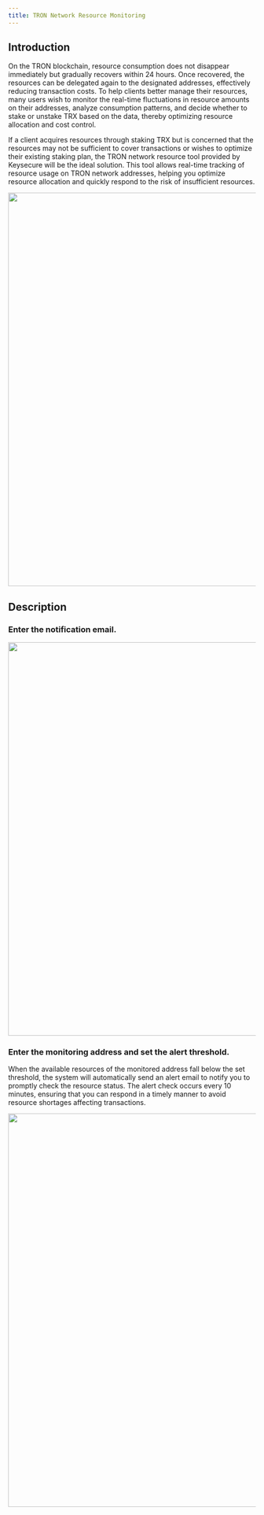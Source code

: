 ```yaml
---
title: TRON Network Resource Monitoring
---
```


  
## Introduction

On the TRON blockchain, resource consumption does not disappear immediately but gradually recovers within 24 hours. Once recovered, the resources can be delegated again to the designated addresses, effectively reducing transaction costs. To help clients better manage their resources, many users wish to monitor the real-time fluctuations in resource amounts on their addresses, analyze consumption patterns, and decide whether to stake or unstake TRX based on the data, thereby optimizing resource allocation and cost control.


If a client acquires resources through staking TRX but is concerned that the resources may not be sufficient to cover transactions or wishes to optimize their existing staking plan, the TRON network resource tool provided by Keysecure will be the ideal solution. This tool allows real-time tracking of resource usage on TRON network addresses, helping you optimize resource allocation and quickly respond to the risk of insufficient resources.
 <div className="w-full flex items-center justify-center">
      <img src="/images/help-center/tronziyuan2en.png" width="800"/>
  </div>

  
  
## Description
  
  ### Enter the notification email.
  <div className="w-full flex items-center justify-center">
      <img src="/images/help-center/monitorEN2.png" width="800"/>
  </div>
  
  
  ### Enter the monitoring address and set the alert threshold.

  When the available resources of the monitored address fall below the set threshold, the system will automatically send an alert email to notify you to promptly check the resource status. The alert check occurs every 10 minutes, ensuring that you can respond in a timely manner to avoid resource shortages affecting transactions.
  
  <div className="w-full flex items-center justify-center">
      <img src="/images/help-center/monitorEN3 10.38.45.png" width="800"/>
  </div>
  
  
  
